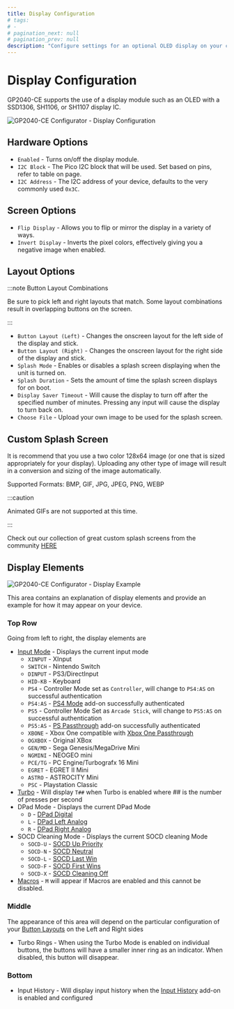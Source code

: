 ---
title: Display Configuration
# tags:
# -
# pagination_next: null
# pagination_prev: null
description: "Configure settings for an optional OLED display on your controller"
---

# Display Configuration

GP2040-CE supports the use of a display module such as an OLED with a SSD1306, SH1106, or SH1107 display IC.

![GP2040-CE Configurator - Display Configuration](../../assets/images/gpc-display-config.png)

## Hardware Options

- `Enabled` - Turns on/off the display module.
- `I2C Block` - The Pico I2C block that will be used. Set based on pins, refer to table on page.
- `I2C Address` - The I2C address of your device, defaults to the very commonly used `0x3C`.

## Screen Options

- `Flip Display` - Allows you to flip or mirror the display in a variety of ways.
- `Invert Display` - Inverts the pixel colors, effectively giving you a negative image when enabled.

## Layout Options

:::note Button Layout Combinations

Be sure to pick left and right layouts that match. Some layout combinations result in overlapping buttons on the screen.

:::

- `Button Layout (Left)` - Changes the onscreen layout for the left side of the display and stick.
- `Button Layout (Right)` - Changes the onscreen layout for the right side of the display and stick.
- `Splash Mode` - Enables or disables a splash screen displaying when the unit is turned on.
- `Splash Duration` - Sets the amount of time the splash screen displays for on boot.
- `Display Saver Timeout` - Will cause the display to turn off after the specified number of minutes. Pressing any input will cause the display to turn back on.
- `Choose File` - Upload your own image to be used for the splash screen.

## Custom Splash Screen

It is recommend that you use a two color 128x64 image (or one that is sized appropriately for your display). Uploading any other type of image will result in a conversion and sizing of the image automatically.

Supported Formats: BMP, GIF, JPG, JPEG, PNG, WEBP

:::caution

Animated GIFs are not supported at this time.

:::

Check out our collection of great custom splash screens from the community [HERE](../community-splash-screens.mdx)

## Display Elements

![GP2040-CE Configurator - Display Example](../../assets/images/gpc-display-example.png)

This area contains an explanation of display elements and provide an example for how it may appear on your device.

### Top Row

Going from left to right, the display elements are

- [Input Mode](../../usage.mdx#input-modes) - Displays the current input mode
  - `XINPUT` - XInput
  - `SWITCH` - Nintendo Switch
  - `DINPUT` - PS3/DirectInput
  - `HID-KB` - Keyboard
  - `PS4` - Controller Mode set as `Controller`, will change to `PS4:AS` on successful authentication
  - `PS4:AS` - [PS4 Mode](../../add-ons/ps4-mode.mdx) add-on successfully authenticated
  - `PS5` - Controller Mode Set as `Arcade Stick`, will change to `PS5:AS` on successful authentication
  - `PS5:AS` - [PS Passthrough](../../add-ons/ps-passthrough.mdx) add-on successfully authenticated
  - `XBONE` - Xbox One compatible with [Xbox One Passthrough](../../add-ons/xbox-one-passthrough.mdx)
  - `OGXBOX` - Original XBox
  - `GEN/MD` - Sega Genesis/MegaDrive Mini
  - `NGMINI` - NEOGEO mini
  - `PCE/TG` - PC Engine/Turbografx 16 Mini
  - `EGRET` - EGRET II Mini
  - `ASTRO` - ASTROCITY Mini
  - `PSC` - Playstation Classic
- [Turbo](../../add-ons/turbo.mdx) - Will display `T##` when Turbo is enabled where ## is the number of presses per second
- DPad Mode - Displays the current DPad Mode
  - `D` - [DPad Digital](../../hotkeys.mdx#dpad-digital)
  - `L` - [DPad Left Analog](../../hotkeys.mdx#dpad-left-analog)
  - `R` - [DPad Right Analog](../../hotkeys.mdx#dpad-right-analog)
- SOCD Cleaning Mode - Displays the current SOCD cleaning Mode
  - `SOCD-U` - [SOCD Up Priority](../../hotkeys.mdx#socd-up-priority)
  - `SOCD-N` - [SOCD Neutral](../../hotkeys.mdx#socd-neutral)
  - `SOCD-L` - [SOCD Last Win](../../hotkeys.mdx#socd-last-win)
  - `SOCD-F` - [SOCD First Wins](../../hotkeys.mdx#socd-first-wins)
  - `SOCD-X` - [SOCD Cleaning Off](../../hotkeys.mdx#socd-cleaning-off)
- [Macros](./09-macros.mdx) - `M` will appear if Macros are enabled and this cannot be disabled.

### Middle

The appearance of this area will depend on the particular configuration of your [Button Layouts](#layout-options) on the Left and Right sides

- Turbo Rings - When using the Turbo Mode is enabled on individual buttons, the buttons will have a smaller inner ring as an indicator. When disabled, this button will disappear.

### Bottom

- Input History - Will display input history when the [Input History](../../add-ons/input-history.mdx) add-on is enabled and configured
